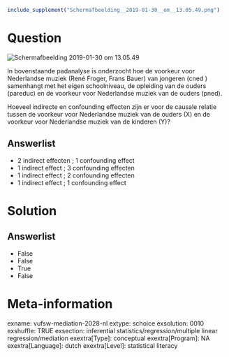 ```{r, echo = FALSE, results = "hide"}
include_supplement("Schermafbeelding__2019-01-30__om__13.05.49.png")
```

Question
========
<img src="Schermafbeelding__2019-01-30__om__13.05.49.png"
class="fr-fic fr-dii tvcss_2"
alt="Schermafbeelding 2019-01-30 om 13.05.49" />  
  
In bovenstaande padanalyse is onderzocht hoe de voorkeur voor
Nederlandse muziek (René Froger, Frans Bauer) van jongeren (cned )
samenhangt met het eigen schoolniveau, de opleiding van de ouders
(pareduc) en de voorkeur voor Nederlandse muziek van de ouders (pned).  

Hoeveel indirecte en confounding effecten zijn er voor de causale
relatie tussen de voorkeur voor Nederlandse muziek van de ouders (X) en
de voorkeur voor Nederlandse muziek van de kinderen (Y)?

Answerlist
----------
* 2 indirect effecten ; 1 confounding effect
* 1 indirect effect ; 3 confounding effecten** **
* 1 indirect effect ; 2 confounding effecten
* 1 indirect effect ; 1 confounding effect

Solution
========










Answerlist
----------
* False
* False
* True
* False

Meta-information
================
exname: vufsw-mediation-2028-nl
extype: schoice
exsolution: 0010
exshuffle: TRUE
exsection: inferential statistics/regression/multiple linear regression/mediation
exextra[Type]: conceptual
exextra[Program]: NA
exextra[Language]: dutch
exextra[Level]: statistical literacy

